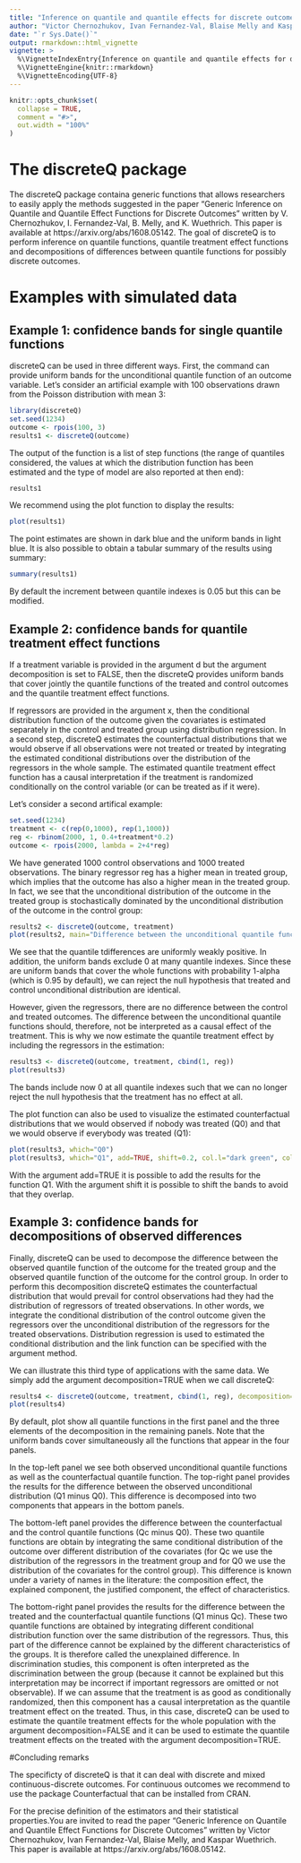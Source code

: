 ```yaml
---
title: "Inference on quantile and quantile effects for discrete outcomes: the discreteQ package"
author: "Victor Chernozhukov, Ivan Fernandez-Val, Blaise Melly and Kaspar Wüthrich"
date: "`r Sys.Date()`"
output: rmarkdown::html_vignette
vignette: >
  %\VignetteIndexEntry{Inference on quantile and quantile effects for discrete outcomes: the discreteQ package}
  %\VignetteEngine{knitr::rmarkdown}
  %\VignetteEncoding{UTF-8}
---
```


```r
knitr::opts_chunk$set(
  collapse = TRUE,
  comment = "#>",
  out.width = "100%"
)
```

# The discreteQ package

The discreteQ package containa generic functions that allows researchers to
easily apply the methods suggested in the paper "Generic Inference on Quantile
and Quantile Effect Functions for Discrete Outcomes" written by V. Chernozhukov,
I. Fernandez-Val, B. Melly, and K. Wuethrich. This paper is available at
https://arxiv.org/abs/1608.05142. The goal of discreteQ is to perform inference
on quantile functions, quantile treatment effect functions and decompositions of
differences between quantile functions for possibly discrete outcomes.

# Examples with simulated data

## Example 1: confidence bands for single quantile functions

discreteQ can be used in three different ways. First, the command can provide uniform bands for the unconditional quantile function of an outcome variable. Let's consider an artificial example with 100 observations drawn from the Poisson distribution with mean 3:

```r
library(discreteQ)
set.seed(1234)
outcome <- rpois(100, 3)
results1 <- discreteQ(outcome)
```

The output of the function is a list of step functions (the range of quantiles considered, the values at which the distribution function has been estimated and the type of model are also reported at then end):

```r
results1
```

We recommend using the plot function to display the results:
```r
plot(results1)
```

The point estimates are shown in dark blue and the uniform bands in light blue. It is also possible to obtain a tabular summary of the results using summary:
```r
summary(results1)
```
By default the increment between quantile indexes is 0.05 but this can be modified.

## Example 2: confidence bands for quantile treatment effect functions

If a treatment variable is provided in the argument d but the argument decomposition is set to FALSE, then the discreteQ provides uniform bands that cover jointly the quantile functions of the treated and control outcomes and the quantile treatment effect functions. 

If regressors are provided in the argument x, then the conditional distribution function of the outcome given the covariates is estimated separately in the control and treated group using distribution regression. In a second step, discreteQ estimates the counterfactual distributions that we would observe if all observations were not treated or treated by integrating the estimated conditional distributions over the distribution of the regressors in the whole sample. The estimated quantile treatment effect function has a causal interpretation if the treatment is randomized conditionally on the control variable (or can be treated as if it were).

Let's consider a second artifical example:
```r
set.seed(1234)
treatment <- c(rep(0,1000), rep(1,1000))
reg <- rbinom(2000, 1, 0.4+treatment*0.2)
outcome <- rpois(2000, lambda = 2+4*reg)
```

We have generated 1000 control observations and 1000 treated observations. The binary regressor reg has a higher mean in treated group, which implies that the outcome has also a higher mean in the treated group. In fact, we see that the unconditional distribution of the outcome in the treated group is stochastically dominated by the unconditional distribution of the outcome in the control group:
```r
results2 <- discreteQ(outcome, treatment)
plot(results2, main="Difference between the unconditional quantile functions")
```
We see that the quantile tdifferences are uniformly weakly positive. In addition, the uniform bands exclude 0 at many quantile indexes. Since these are uniform bands that cover the whole functions with probability 1-alpha (which is 0.95 by default), we can reject the null hypothesis that treated and control unconditional distribution are identical.

However, given the regressors, there are no difference between the control and treated outcomes. The difference between the unconditional quantile functions should, therefore, not be interpreted as a causal effect of the treatment. This is why we now estimate the quantile treatment effect by including the regressors in the estimation:
```r
results3 <- discreteQ(outcome, treatment, cbind(1, reg))
plot(results3)
```
The bands include now 0 at all quantile indexes such that we can no longer reject the null hypothesis that the treatment has no effect at all.

The plot function can also be used to visualize the estimated counterfactual distributions that we would observed if nobody was treated (Q0) and that we would observe if everybody was treated (Q1):
```r
plot(results3, which="Q0")
plot(results3, which="Q1", add=TRUE, shift=0.2, col.l="dark green", col.b="light green")
```
With the argument add=TRUE it is possible to add the results for the function Q1. With the argument shift it is possible to shift the bands to avoid that they overlap.

## Example 3: confidence bands for decompositions of observed differences

Finally, discreteQ can be used to decompose the difference between the observed quantile function of the outcome for the treated group and the observed quantile function of the outcome for the control group. In order to perform this decomposition discreteQ estimates the counterfactual distribution that would prevail for control observations had they had the distribution of regressors of treated observations. In other words, we integrate the conditional distribution of the control outcome given the regressors over the unconditional distribution of the regressors for the treated observations. Distribution regression is used to estimated the conditional distribution and the link function can be specified with the argument method.

We can illustrate this third type of applications with the same data. We simply add the argument decomposition=TRUE when we call discreteQ:
```r
results4 <- discreteQ(outcome, treatment, cbind(1, reg), decomposition=TRUE)
plot(results4)
```
By default, plot show all quantile functions in the first panel and the three elements of the decomposition in the remaining panels. Note that the uniform bands cover simultaneously all the functions that appear in the four panels.

In the top-left panel we see both observed unconditional quantile functions as well as the counterfactual quantile function. The top-right panel provides the results for the difference between the observed unconditional distribution (Q1 minus Q0). This difference is decomposed into two components that appears in the bottom panels. 

The bottom-left panel provides the difference between the counterfactual and the control quantile functions (Qc minus Q0). These two quantile functions are obtain by integrating the same conditional distribution of the outcome over different distribution of the covariates (for Qc we use the distribution of the regressors in the treatment group and for Q0 we use the distribution of the covariates for the control group). This difference is known under a variety of names in the literature: the composition effect, the explained component, the justified component, the effect of characteristics. 

The bottom-right panel provides the results for the difference between the treated and the counterfactual quantile functions (Q1 minus Qc). These two quantile functions are obtained by integrating different conditional distribution function over the same distribution of the regressors. Thus, this part of the difference cannot be explained by the different characteristics of the groups. It is therefore called the unexplained difference. In discrimination studies, this component is often interpreted as the discrimination between the group (because it cannot be explained but this interpretation may be incorrect if important regressors are omitted or not observable). If we can assume that the treatment is as good as conditionally randomized, then this component has a causal interpretation as the quantile treatment effect on the treated. Thus, in this case, discreteQ can be used to estimate the quantile treatment effects for the whole population with the argument decomposition=FALSE and it can be used to estimate the quantile treatment effects on the treated with the argument decomposition=TRUE.

#Concluding remarks

The specificty of discreteQ is that it can deal with discrete and mixed continuous-discrete outcomes. For continuous outcomes we recommend to use the package Counterfactual that can be installed from CRAN.

For the precise definition of the estimators and their statistical properties.You are invited to read the paper "Generic Inference on Quantile and Quantile Effect Functions for Discrete Outcomes" written by Victor Chernozhukov, Ivan Fernandez-Val, Blaise Melly, and Kaspar Wuethrich. This paper is available at https://arxiv.org/abs/1608.05142.
